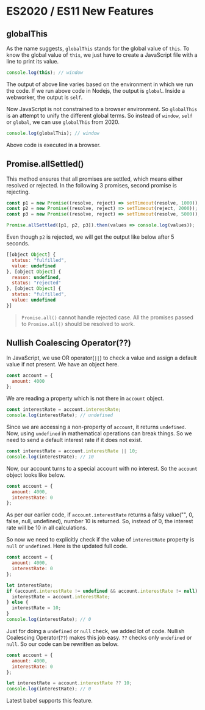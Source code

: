 

<Layout>
<SEO title="ES2020 / ES11 New Features" />
<JSLayout>

# ES2020 / ES11 New Features

## globalThis

As the name suggests, `globalThis` stands for the global value of `this`. To know the global value of `this`, we just have to create a JavaScript file with a line to print its value.

```javascript
console.log(this); // window
```

The output of above line varies based on the environment in which we run the code. If we run above code in Nodejs, the output is `global`. Inside a webworker, the output is `self`.

Now JavaScript is not constrained to a browser environment. So `globalThis` is an attempt to unify the different global terms. So instead of `window`, `self` or `global`, we can use `globalThis` from 2020.

```javascript
console.log(globalThis); // window
```

Above code is executed in a browser.

## Promise.allSettled()

This method ensures that all promises are settled, which means either resolved or rejected. In the following 3 promises, second promise is rejecting.

```javascript
const p1 = new Promise((resolve, reject) => setTimeout(resolve, 1000));
const p2 = new Promise((resolve, reject) => setTimeout(reject, 2000));
const p3 = new Promise((resolve, reject) => setTimeout(resolve, 5000));

Promise.allSettled([p1, p2, p3]).then(values => console.log(values));
```

Even though `p2` is rejected, we will get the output like below after 5 seconds.

```javascript
[[object Object] {
  status: "fulfilled",
  value: undefined
}, [object Object] {
  reason: undefined,
  status: "rejected"
}, [object Object] {
  status: "fulfilled",
  value: undefined
}]
```

> `Promise.all()` cannot handle rejected case. All the promises passed to `Promise.all()` should be resolved to work.

## Nullish Coalescing Operator(??)

In JavaScript, we use OR operator(`||`) to check a value and assign a default value if not present. We have an object here.

```javascript
const account = {
  amount: 4000
};
```

We are reading a property which is not there in `account` object.

```javascript
const interestRate = account.interestRate;
console.log(interestRate); // undefined
```

Since we are accessing a non-property of `account`, it returns `undefined`. Now, using `undefined` in mathematical operations can break things. So we need to send a default interest rate if it does not exist.

```javascript
const interestRate = account.interestRate || 10;
console.log(interestRate); // 10
```

Now, our account turns to a special account with no interest. So the `account` object looks like below.

```javascript
const account = {
  amount: 4000,
  interestRate: 0
};
```

As per our earlier code, if `account.interestRate` returns a falsy value("", 0, false, null, undefined), number 10 is returned. So, instead of 0, the interest rate will be 10 in all calculations.

So now we need to explicitly check if the value of `interestRate` property is `null` or `undefined`. Here is the updated full code.

```javascript
const account = {
  amount: 4000,
  interestRate: 0
};

let interestRate;
if (account.interestRate != undefined && account.interestRate != null) {
  interestRate = account.interestRate;
} else {
  interestRate = 10;
}
console.log(interestRate); // 0
```

Just for doing a `undefined` or `null` check, we added lot of code. Nullish Coalescing Operator(`??`) makes this job easy. `??` checks only `undefined` or `null`. So our code can be rewritten as below.

```javascript
const account = {
  amount: 4000,
  interestRate: 0
};

let interestRate = account.interestRate ?? 10;
console.log(interestRate); // 0
```

Latest babel supports this feature.

</JSLayout>
</Layout>